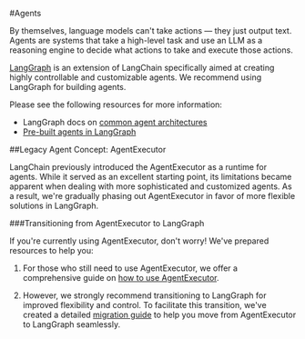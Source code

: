 #Agents

By themselves, language models can't take actions — they just output text. Agents are systems that take a high-level task and use an LLM as a reasoning engine to decide what actions to take and execute those actions.

[LangGraph](/docs/concepts/architecture#langgraph) is an extension of LangChain specifically aimed at creating highly controllable and customizable agents. We recommend using LangGraph for building agents.

Please see the following resources for more information:

* LangGraph docs on [common agent architectures](https://langchain-ai.github.io/langgraph/concepts/agentic_concepts/)
* [Pre-built agents in LangGraph](https://langchain-ai.github.io/langgraph/reference/prebuilt/#langgraph.prebuilt.chat_agent_executor.create_react_agent)

##Legacy Agent Concept: AgentExecutor

LangChain previously introduced the AgentExecutor as a runtime for agents.
While it served as an excellent starting point, its limitations became apparent when dealing with more sophisticated and customized agents.
As a result, we're gradually phasing out AgentExecutor in favor of more flexible solutions in LangGraph.

###Transitioning from AgentExecutor to LangGraph

If you're currently using AgentExecutor, don't worry! We've prepared resources to help you:

1. For those who still need to use AgentExecutor, we offer a comprehensive guide on [how to use AgentExecutor](/docs/how_to/agent_executor).

2. However, we strongly recommend transitioning to LangGraph for improved flexibility and control. To facilitate this transition, we've created a detailed [migration guide](/docs/how_to/migrate_agent) to help you move from AgentExecutor to LangGraph seamlessly.
